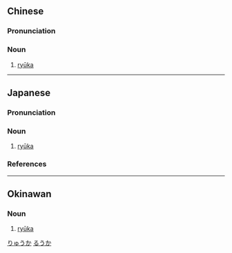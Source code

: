 ==Chinese==
{{zh-forms}}
{{wikipedia|lang=zh}}

===Pronunciation===
{{zh-pron
|m=liúgē
|cat=n
}}

===Noun===
{{zh-noun}}

# [[w:ryūka|ryūka]]

{{zh-cat|Poetry}}

----

==Japanese==
{{wikipedia|lang=ja}}
{{ja-kanjitab|りゅう|か|yomi=o}}

===Pronunciation===
{{ja-pron|yomi=o|りゅうか|acc=1|acc_ref=DJR}}

===Noun===
{{ja-noun|りゅうか|hhira=りうか}}

# [[w:ryūka|ryūka]]

===References===
<references/>

[[Category:ja:Poetry|りゅうか]]

----

==Okinawan==

===Noun===
{{head|ryu|noun|hiragana|るーか|romaji|ruuka}}

# [[w:ryūka|ryūka]]

[[Category:ryu:Poetry|るうか]]